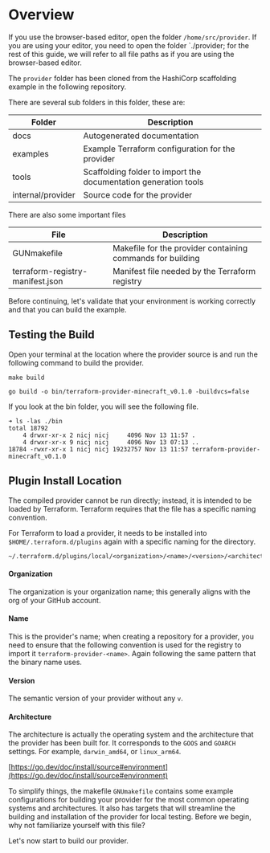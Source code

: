 # Overview

If you use the browser-based editor, open the folder `/home/src/provider`. 
If you are using your editor, you need to open the folder `./provider; for 
the rest of this guide, we will refer to all file paths as if you are using the 
browser-based editor.

The `provider` folder has been cloned from the HashiCorp scaffolding example
in the following repository.

<Link href="https://github.com/hashicorp/terraform-provider-scaffolding-framework" target="_blank"/>

There are several sub folders in this folder, these are:

| Folder            | Description                                              |
|-------------------|----------------------------------------------------------|
| docs              | Autogenerated documentation |
| examples          | Example Terraform configuration for the provider |
| tools             | Scaffolding folder to import the documentation generation tools |
| internal/provider | Source code for the provider |

There are also some important files

| File                             | Description                                              |
|----------------------------------|----------------------------------------------------------|
| GUNmakefile                      | Makefile for the provider containing commands for building |
| terraform-registry-manifest.json | Manifest file needed by the Terraform registry |

Before continuing, let's validate that your environment is working correctly
and that you can build the example.

## Testing the Build

Open your terminal at the location where the provider source is and run the
following command to build the provider.

```shell
make build 
```

```shell
go build -o bin/terraform-provider-minecraft_v0.1.0 -buildvcs=false
```

If you look at the bin folder, you will see the following file.

```shell
➜ ls -las ./bin 
total 18792
    4 drwxr-xr-x 2 nicj nicj     4096 Nov 13 11:57 .
    4 drwxr-xr-x 9 nicj nicj     4096 Nov 13 07:13 ..
18784 -rwxr-xr-x 1 nicj nicj 19232757 Nov 13 11:57 terraform-provider-minecraft_v0.1.0
```

## Plugin Install Location

The compiled provider cannot be run directly; instead, it is intended to be 
loaded by Terraform. Terraform requires that the file has a specific naming
convention.

For Terraform to load a provider, it needs to be installed into `$HOME/.terraform.d/plugins` 
again with a specific naming for the directory.

```shell
~/.terraform.d/plugins/local/<organization>/<name>/<version>/<architecture>/
```

#### Organization

The organization is your organization name; this generally aligns with the org
of your GitHub account.

#### Name

This is the provider's name; when creating a repository for a provider, 
you need to ensure that the following convention is used for the registry
to import it `terraform-provider-<name>`. Again following the same pattern 
that the binary name uses.

#### Version

The semantic version of your provider without any `v`.

#### Architecture

The architecture is actually the operating system and the architecture that the provider
has been built for. It corresponds to the `GOOS` and `GOARCH` settings. For example,
`darwin_amd64`, or `linux_arm64`.

[https://go.dev/doc/install/source#environment](https://go.dev/doc/install/source#environment)

To simplify things, the makefile  `GNUmakefile` contains some example configurations 
for building your provider for the most common operating systems and architectures. It also 
has targets that will streamline the building and installation of the provider 
for local testing. Before we begin, why not familiarize yourself with this file?

Let's now start to build our provider.